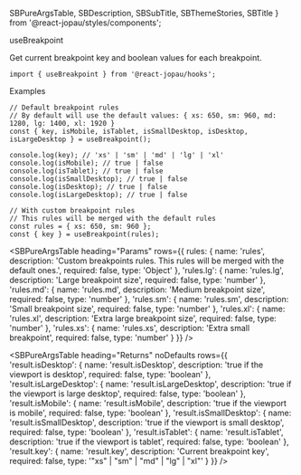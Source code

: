   SBPureArgsTable,
  SBDescription,
  SBSubTitle,
  SBThemeStories,
  SBTitle
} from '@react-jopau/styles/components';

<SBThemeStories />

<SBTitle>useBreakpoint</SBTitle>

<SBDescription>Get current breakpoint key and boolean values for each breakpoint.</SBDescription>

```tsx dark
import { useBreakpoint } from '@react-jopau/hooks';
```

<SBSubTitle>Examples</SBSubTitle>

```tsx dark
// Default breakpoint rules
// By default will use the default values: { xs: 650, sm: 960, md: 1280, lg: 1400, xl: 1920 }
const { key, isMobile, isTablet, isSmallDesktop, isDesktop, isLargeDesktop } = useBreakpoint();

console.log(key); // 'xs' | 'sm' | 'md' | 'lg' | 'xl'
console.log(isMobile); // true | false
console.log(isTablet); // true | false
console.log(isSmallDesktop); // true | false
console.log(isDesktop); // true | false
console.log(isLargeDesktop); // true | false
```

```tsx dark
// With custom breakpoint rules
// This rules will be merged with the default rules
const rules = { xs: 650, sm: 960 };
const { key } = useBreakpoint(rules);
```

<SBPureArgsTable
  heading="Params"
  rows={{
    rules: {
      name: 'rules',
      description: 'Custom breakpoints rules. This rules will be merged with the default ones.',
      required: false,
      type: 'Object'
    },
    'rules.lg': {
      name: 'rules.lg',
      description: 'Large breakpoint size',
      required: false,
      type: 'number'
    },
    'rules.md': {
      name: 'rules.md',
      description: 'Medium breakpoint size',
      required: false,
      type: 'number'
    },
    'rules.sm': {
      name: 'rules.sm',
      description: 'Small breakpoint size',
      required: false,
      type: 'number'
    },
    'rules.xl': {
      name: 'rules.xl',
      description: 'Extra large breakpoint size',
      required: false,
      type: 'number'
    },
    'rules.xs': {
      name: 'rules.xs',
      description: 'Extra small breakpoint',
      required: false,
      type: 'number'
    }
  }}
/>

<SBPureArgsTable
  heading="Returns"
  noDefaults
  rows={{
    'result.isDesktop': {
      name: 'result.isDesktop',
      description: 'true if the viewport is desktop',
      required: false,
      type: 'boolean'
    },
    'result.isLargeDesktop': {
      name: 'result.isLargeDesktop',
      description: 'true if the viewport is large desktop',
      required: false,
      type: 'boolean'
    },
    'result.isMobile': {
      name: 'result.isMobile',
      description: 'true if the viewport is mobile',
      required: false,
      type: 'boolean'
    },
    'result.isSmallDesktop': {
      name: 'result.isSmallDesktop',
      description: 'true if the viewport is small desktop',
      required: false,
      type: 'boolean'
    },
    'result.isTablet': {
      name: 'result.isTablet',
      description: 'true if the viewport is tablet',
      required: false,
      type: 'boolean'
    },
    'result.key': {
      name: 'result.key',
      description: 'Current breakpoint key',
      required: false,
      type: '"xs" | "sm" | "md" | "lg" | "xl"'
    }
  }}
/>

